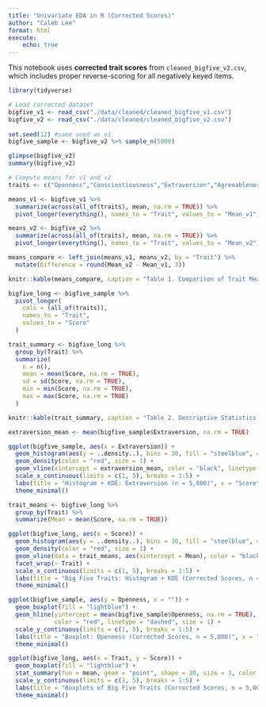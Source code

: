 ```yaml
---
title: "Univariate EDA in R (Corrected Scores)"
author: "Caleb Lee"
format: html
execute:
    echo: true
---
```

This notebook uses **corrected trait scores** from `cleaned_bigfive_v2.csv`, which includes proper reverse-scoring for all negatively keyed items.  
```r
library(tidyverse)

# Load corrected dataset
bigfive_v1 <- read_csv("./data/cleaned/cleaned_bigfive_v1.csv")
bigfive_v2 <- read_csv("./data/cleaned/cleaned_bigfive_v2.csv")
 
set.seed(12) #same seed as v1.
bigfive_sample <- bigfive_v2 %>% sample_n(5000)

glimpse(bigfive_v2)
summary(bigfive_v2)
```
```r
# Compute means for v1 and v2
traits <- c("Openness","Conscientiousness","Extraversion","Agreeableness","Neuroticism")

means_v1 <- bigfive_v1 %>%
  summarize(across(all_of(traits), mean, na.rm = TRUE)) %>%
  pivot_longer(everything(), names_to = "Trait", values_to = "Mean_v1")

means_v2 <- bigfive_v2 %>%
  summarize(across(all_of(traits), mean, na.rm = TRUE)) %>%
  pivot_longer(everything(), names_to = "Trait", values_to = "Mean_v2")

means_compare <- left_join(means_v1, means_v2, by = "Trait") %>%
  mutate(Difference = round(Mean_v2 - Mean_v1, 3))

knitr::kable(means_compare, caption = "Table 1. Comparison of Trait Means Before and After Rescoring")
```
```r
bigfive_long <- bigfive_sample %>%
  pivot_longer(
    cols = (all_of(traits)),
    names_to = "Trait",
    values_to = "Score"
  )
```
```r
trait_summary <- bigfive_long %>%
  group_by(Trait) %>%
  summarize(
    n = n(),
    mean = mean(Score, na.rm = TRUE),
    sd = sd(Score, na.rm = TRUE),
    min = min(Score, na.rm = TRUE),
    max = max(Score, na.rm = TRUE)
  )

knitr::kable(trait_summary, caption = "Table 2. Descriptive Statistics for Big Five Traits (Corrected Scores, n = 5,000)")
```

```r
extraversion_mean <- mean(bigfive_sample$Extraversion, na.rm = TRUE)

ggplot(bigfive_sample, aes(x = Extraversion)) + 
  geom_histogram(aes(y = ..density..), bins = 30, fill = "steelblue", color = "white") +
  geom_density(color = "red", size = 1) +
  geom_vline(xintercept = extraversion_mean, color = "black", linetype = "dashed", size = 1) +
  scale_x_continuous(limits = c(1, 5), breaks = 1:5) +
  labs(title = "Histogram + KDE: Extraversion (n = 5,000)", x = "Score", y = "Density") +
  theme_minimal()
```
```r
trait_means <- bigfive_long %>%
  group_by(Trait) %>%
  summarize(Mean = mean(Score, na.rm = TRUE))

ggplot(bigfive_long, aes(x = Score)) +
  geom_histogram(aes(y = ..density..), bins = 30, fill = "steelblue", color = "white") +
  geom_density(color = "red", size = 1) +
  geom_vline(data = trait_means, aes(xintercept = Mean), color = "black", linetype = "dashed", size = 1) +
  facet_wrap(~ Trait) +
  scale_x_continuous(limits = c(1, 5), breaks = 1:5) +
  labs(title = "Big Five Traits: Histogram + KDE (Corrected Scores, n = 5,000)", x = "Score", y = "Density") +
  theme_minimal()
```
```r
ggplot(bigfive_sample, aes(y = Openness, x = "")) +
  geom_boxplot(fill = "lightblue") +
  geom_hline(yintercept = mean(bigfive_sample$Openness, na.rm = TRUE),
             color = "red", linetype = "dashed", size = 1) +
  scale_y_continuous(limits = c(1, 5), breaks = 1:5) +
  labs(title = "Boxplot: Openness (Corrected Scores, n = 5,000)", x = "", y = "Openness Score") +
  theme_minimal()
```
```r
ggplot(bigfive_long, aes(x = Trait, y = Score)) +
  geom_boxplot(fill = "lightblue") +
  stat_summary(fun = mean, geom = "point", shape = 20, size = 3, color = "red") +
  scale_y_continuous(limits = c(1, 5), breaks = 1:5) +
  labs(title = "Boxplots of Big Five Traits (Corrected Scores, n = 5,000)", x = "Trait", y = "Score") +
  theme_minimal()
```